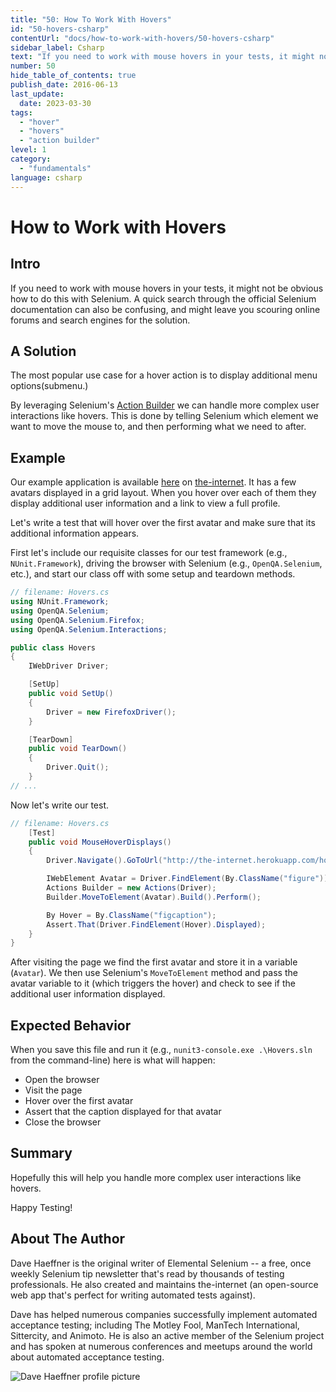 ```yaml
---
title: "50: How To Work With Hovers"
id: "50-hovers-csharp"
contentUrl: "docs/how-to-work-with-hovers/50-hovers-csharp"
sidebar_label: Csharp
text: "If you need to work with mouse hovers in your tests, it might not be obvious how to do this with Selenium. A quick search through the official Selenium documentation can also be confusing, and might leave you scouring online forums and search engines for the solution."
number: 50
hide_table_of_contents: true
publish_date: 2016-06-13
last_update:
  date: 2023-03-30
tags:
  - "hover"
  - "hovers"
  - "action builder"
level: 1
category:
  - "fundamentals"
language: csharp
---
```


# How to Work with Hovers

## Intro

If you need to work with mouse hovers in your tests, it might not be obvious how to do this with Selenium. A quick search through the official Selenium documentation can also be confusing, and might leave you scouring online forums and search engines for the solution.

## A Solution

The most popular use case for a hover action is to display additional menu options(submenu.)

By leveraging Selenium's [Action Builder](http://seleniumhq.github.io/selenium/docs/api/dotnet/html/T_OpenQA_Selenium_Interactions_Actions.htm) we can handle more complex user interactions like hovers. This is done by telling Selenium which element we want to move the mouse to, and then performing what we need to after.

## Example

Our example application is available [here](http://the-internet.herokuapp.com/hovers) on [the-internet](http://github.com/tourdedave/the-internet). It has a few avatars displayed in a grid layout. When you hover over each of them they display additional user information and a link to view a full profile.

Let's write a test that will hover over the first avatar and make sure that its additional information appears.

First let's include our requisite classes for our test framework (e.g., `NUnit.Framework`), driving the browser with Selenium (e.g., `OpenQA.Selenium`, etc.), and start our class off with some setup and teardown methods.

```csharp
// filename: Hovers.cs
using NUnit.Framework;
using OpenQA.Selenium;
using OpenQA.Selenium.Firefox;
using OpenQA.Selenium.Interactions;

public class Hovers
{
    IWebDriver Driver;

    [SetUp]
    public void SetUp()
    {
        Driver = new FirefoxDriver();
    }

    [TearDown]
    public void TearDown()
    {
        Driver.Quit();
    }
// ...
```

Now let's write our test.

```csharp
// filename: Hovers.cs
    [Test]
    public void MouseHoverDisplays()
    {
        Driver.Navigate().GoToUrl("http://the-internet.herokuapp.com/hovers");

        IWebElement Avatar = Driver.FindElement(By.ClassName("figure"));
        Actions Builder = new Actions(Driver);
        Builder.MoveToElement(Avatar).Build().Perform();

        By Hover = By.ClassName("figcaption");
        Assert.That(Driver.FindElement(Hover).Displayed);
    }
}
```

After visiting the page we find the first avatar and store it in a variable (`Avatar`). We then use Selenium's `MoveToElement` method and pass the avatar variable to it (which triggers the hover) and check to see if the additional user information displayed.

## Expected Behavior

When you save this file and run it (e.g., `nunit3-console.exe .\Hovers.sln` from the command-line) here is what will happen:

- Open the browser
- Visit the page
- Hover over the first avatar
- Assert that the caption displayed for that avatar
- Close the browser

## Summary

Hopefully this will help you handle more complex user interactions like hovers.

Happy Testing!

## About The Author

Dave Haeffner is the original writer of Elemental Selenium -- a free, once weekly Selenium tip newsletter that's read by thousands of testing professionals. He also created and maintains the-internet (an open-source web app that's perfect for writing automated tests against).

Dave has helped numerous companies successfully implement automated acceptance testing; including The Motley Fool, ManTech International, Sittercity, and Animoto. He is also an active member of the Selenium project and has spoken at numerous conferences and meetups around the world about automated acceptance testing.

![Dave Haeffner profile picture](/img/authors/dave-haeffner.jpeg#author-img 'a title')
